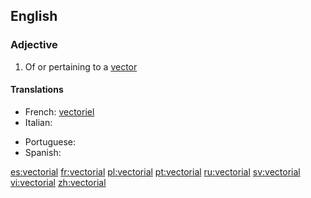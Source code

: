 ==English==

===Adjective===
{{en-adj}}

#{{maths}} Of or pertaining to a [[vector]]

====Translations====
{{top}}
* French: [[vectoriel]]
* Italian: {{t-|it|vettoriale}}
{{mid}}
* Portuguese: {{t+|pt|vectorial}}
* Spanish: {{t+|es|vectorial}}
{{bottom}}
[[es:vectorial]]
[[fr:vectorial]]
[[pl:vectorial]]
[[pt:vectorial]]
[[ru:vectorial]]
[[sv:vectorial]]
[[vi:vectorial]]
[[zh:vectorial]]